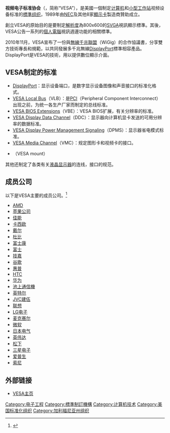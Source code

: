 {{Expand|time=2013-02-14T03:11:03+00:00 }}
{{noteTA
|G1=IT
|1=zh-hans:视频;zh-hant:視訊
}}
{{Infobox organization
| name                = 视频电子标准协会
|original_name ={{lang|en|Video Electronics Standards Association}}
| bgcolor             = <!-- header background color -->
| fgcolor             = <!-- header text color -->
| image               = 
| image_border        = 
| size                = <!-- default 200px -->
| alt                 = <!-- alt text; see [[WP:ALT|WP:ALT]] -->
| caption             = 
| map                 = <!-- optional -->
| msize               = <!-- map size, optional, default 200px -->
| malt                = <!-- map alt text -->
| mcaption            = <!-- optional -->
| abbreviation        = VESA
| motto               = 
| formation           = {{Start date and age|1989|07|paren=yes}}
| type                = <!-- GO, NGO, IGO, INGO, etc -->
| status              = <!--(ad hoc, treaty, foundation, etc)-->
| purpose             = [[標準组织|标准制定组织]]
| headquarters        = {{USA}}[[加利福尼亚州|加利福尼亚州]][[圣何塞|圣何塞]]
| location            = 
| region_served       = 
| membership          = <!--''[[#Company_membership|See list]]''-->
| language            = 英语
| leader_title        = <!--(position title for the leader of the org)-->
| leader_name         = <!--(name of leader)-->
| main_organ          = <!--(gral. assembly, board of directors, etc)-->
| parent_organization = <!--(if one)-->
| affiliations        = <!--(if any)-->
| num_staff           = 
| num_volunteers      = 
| budget              = 
| website             = {{URL|https://www.vesa.org}}
| remarks             = 
}}
'''视频电子标准协会'''（{{lang-en|'''Video Electronics Standards Association'''}}，简称“VESA”），是美國一個制定[[计算机|计算机]]和[[小型工作站|小型工作站]]视频设备标准的[[標準组织|標準组织]]，1989年由[[日本電氣|NEC]]及其他8家[[顯示卡|顯示卡]]製造商贊助成立。

創立VESA的原始目的是要制定[[解析度|解析度]]為800x600的[[SVGA|SVGA]]視訊顯示標準。其後，VESA公告一系列的[[個人電腦|個人電腦]]視訊週邊功能的相關標準。

2010年11月，VESA宣布了一份與[[無線千兆聯盟|無線千兆聯盟]]（WiGig）的合作協議書，分享雙方技術專長和規範，以共同發展多千兆無線[[DisplayPort|DisplayPort]]標準相容產品。DisplayPort是VESA的技術，用以提供數位顯示介面。

==VESA制定的标准==
* [[DisplayPort|DisplayPort]]：显示设备端口，是数字显示设备图像和声音接口的标准化格式。
* [[VESA_Local_Bus|VESA Local Bus]]（VLB）：是[[PCI|PCI]]（Peripheral Component Interconnect）出现之前，为统一各生产厂家而制定的总线标准。
* [[VESA_BIOS_Extensions|VESA BIOS Extensions]]（VBE）：VESA BIOS扩展，有关分辨率的标准。
* [[VESA_Display_Data_Channel|VESA Display Data Channel]]（DDC）：显示器向计算机显卡发送的可用分辨率的数据标准。
* [[VESA_Display_Power_Management_Signaling|VESA Display Power Management Signaling]]（DPMS）：显示器省电模式标准。
* [[VESA_Media_Channel|VESA Media Channel]]（VMC）：规定图形卡和视频卡的接口。
* {{tsl|en|Flat Display Mounting Interface}}（VESA mount）

其他还制定了各类有关[[液晶显示器|液晶显示器]]的连线，接口的规范。

==成员公司==
以下是VESA主要的成员公司。<ref>{{cite web |title=Member Companies |url=https://vesa.org/about-vesa/member-companies/ |website=VESA |accessdate=10 July 2019 |archive-date=2022-05-06 |archive-url=https://web.archive.org/web/20220506073722/https://vesa.org/about-vesa/member-companies/ }}</ref>

* [[AMD|AMD]]
* [[苹果公司|苹果公司]]
* [[佳能|佳能]]
* [[卡西欧|卡西欧]]
* [[戴尔|戴尔]]
* [[杜比|杜比]]
* [[富士康|富士康]]
* [[富士|富士]]
* [[技嘉|技嘉]]
* [[谷歌|谷歌]]
* [[惠普|惠普]]
* [[HTC|HTC]]
* [[华为|华为]]
* [[池上通信機|池上通信機]]
* [[英特尔|英特尔]]
* [[JVC建伍|JVC建伍]]
* [[联想|联想]]
* [[LG电子|LG电子]]
* [[麦克赛尔|麦克赛尔]]
* [[微软|微软]]
* [[日本电气|日本电气]]
* [[英伟达|英伟达]]
* [[松下|松下]]
* [[三星电子|三星电子]]
* [[爱普生|爱普生]]
* [[索尼|索尼]]

== 外部链接 ==
* [http://www.vesa.org/ VESA主页]{{Wayback|url=http://www.vesa.org/ |date=20110227230751 }}

[[Category:电子工程|Category:电子工程]]
[[Category:標準制訂機構|Category:標準制訂機構]]
[[Category:计算机技术|Category:计算机技术]]
[[Category:美国标准化组织|Category:美国标准化组织]]
[[Category:加利福尼亚州组织|Category:加利福尼亚州组织]]